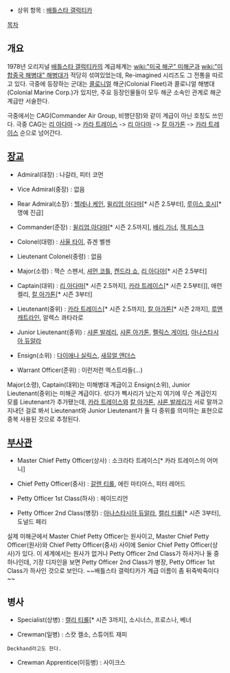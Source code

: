 * 상위 항목 : [[배틀스타 갤럭티카]]

[[목차]]
== 개요 ==
1978년 오리지널 [[배틀스타 갤럭티카]]의 계급체계는 [[wiki:"미국 해군" 미해군]]과 [[wiki:"미합중국 해병대" 해병대]]가 적당히 섞여있었는데, Re-imagined 시리즈도 그 전통을 따르고 있다. 극중에 등장하는 군대는 [[콜로니얼]] 해군(Colonial Fleet)과 콜로니얼 해병대(Colonial Marine Corp.)가 있지만, 주요 등장인물들이 모두 해군 소속인 관계로 해군 계급만 서술한다.

극중에서는 CAG(Commander Air Group, 비행단장)와 같이 계급이 아닌 호칭도 쓰인다. 극중 CAG는 [[리 아다마]] -> [[카라 트레이스]] -> [[리 아다마]] -> [[칼 아가톤]] -> [[카라 트레이스]] 순으로 넘어간다.

== [[장교]] ==
* Admiral(대장) : 나갈라, 피터 코먼

* Vice Admiral(중장) : 없음

* Rear Admiral(소장) : [[헬레나 케인]], [[윌리엄 아다마]][* 시즌 2.5부터], [[루이스 호시]][* 명예 진급]

* Commander(준장) : [[윌리엄 아다마]][* 시즌 2.5까지], [[배리 가너]], [[잭 피스크]]

* Colonel(대령) : [[사울 타이]], 쥬겐 벨젠

* Lieutenant Colonel(중령) : 없음

* Major(소령) : 잭슨 스펜서, [[셔먼 코틀]], [[켄드라 쇼]], [[리 아다마]][* 시즌 2.5부터]

* Captain(대위) : [[리 아다마]][* 시즌 2.5까지], [[카라 트레이스]][* 시즌 2.5부터]], 애런 켈리, [[칼 아가톤]][* 시즌 3부터]

* Lieutenant(중위) : [[카라 트레이스]][* 시즌 2.5까지], [[칼 아가톤]][* 시즌 2까지], [[루앤 캐트라인]], 알렉스 콰타라로

* Junior Lieutenant(중위) : [[샤론 발레리]], [[샤론 아가톤]], [[펠릭스 게이타]], [[아나스타시아 듀알라]]

* Ensign(소위) : [[다이애나 실릭스]], [[새뮤얼 앤더스]]

* Warrant Officer(준위) : 이런저런 엑스트라들(...)

Major(소령), Captain(대위)는 미해병대 계급이고 Ensign(소위), Junior Lieutenant(중위)는 미해군 계급이다. 섞다가 삑사리가 났는지 여기에 무슨 계급인지 모를 Lieutenant가 추가됐는데, [[카라 트레이스]]와 [[칼 아가톤]], [[샤론 발레리]]가 서로 말까고 지내던 걸로 봐서 Lieutenant와 Junior Lieutenant가 둘 다 중위를 의미하는 표현으로 중복 사용된 것으로 추정된다.

== [[부사관]] ==
* Master Chief Petty Officer(상사) : 소크라타 트레이스[* 카라 트레이스의 어머니]

* Chief Petty Officer(중사) : [[갈렌 티롤]], 에린 마티아스, 피터 레어드

* Petty Officer 1st Class(하사) : 헤이드리언

* Petty Officer 2nd Class(병장) : [[아나스타시아 듀알라]], [[캘리 티롤]][* 시즌 3부터], 도널드 페리

실제 미해군에서 Master Chief Petty Officer는 원사이고, Master Chief Petty Officer(원사)와 Chief Petty Officer(중사) 사이에 Senior Chief Petty Officer(상사)가 있다. 이 세계에서는 원사가 없거나 Petty Officer 2nd Class가 하사거나 둘 중 하나인데, 기장 디자인을 보면 Petty Officer 2nd Class가 병장, Petty Officer 1st Class가 하사인 것으로 보인다. ~~배틀스타 갤럭티카가 계급 이름이 좀 뒤죽박죽이다~~

== 병사 ==
* Specialist(상병) : [[캘리 티롤]][* 시즌 3까지], 소시너스, 프로스나, 베너

* Crewman(일병) : 스캇 켈소, 스튜어트 재피
 Deckhand라고도 한다.

* Crewman Apprentice(이등병) : 사이크스
